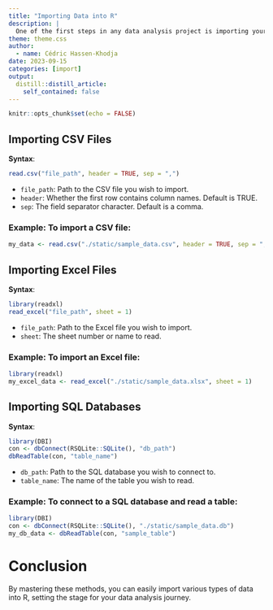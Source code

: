 ```yaml
---
title: "Importing Data into R"
description: |
  One of the first steps in any data analysis project is importing your data into R. Whether you're dealing with CSV files, Excel spreadsheets, or SQL databases, R has got you covered. Here's how to get started:
theme: theme.css
author:
  - name: Cédric Hassen-Khodja
date: 2023-09-15
categories: [import]
output:
  distill::distill_article:
    self_contained: false
---
```


```r
knitr::opts_chunk$set(echo = FALSE)
```

## Importing CSV Files

**Syntax**:

```r
read.csv("file_path", header = TRUE, sep = ",")
```

-   `file_path`: Path to the CSV file you wish to import.
-   `header`: Whether the first row contains column names. Default is TRUE.
-   `sep`: The field separator character. Default is a comma.

### Example: To import a CSV file:

```r
my_data <- read.csv("./static/sample_data.csv", header = TRUE, sep = ",")
```

## Importing Excel Files

**Syntax**:

```r
library(readxl)
read_excel("file_path", sheet = 1)
```

-   `file_path`: Path to the Excel file you wish to import.
-   `sheet`: The sheet number or name to read.

### Example: To import an Excel file:

```r
library(readxl)
my_excel_data <- read_excel("./static/sample_data.xlsx", sheet = 1)
```

## Importing SQL Databases

**Syntax**:

```r
library(DBI)
con <- dbConnect(RSQLite::SQLite(), "db_path")
dbReadTable(con, "table_name")
```

-   `db_path`: Path to the SQL database you wish to connect to.
-   `table_name`: The name of the table you wish to read.


### Example: To connect to a SQL database and read a table:

```r
library(DBI)
con <- dbConnect(RSQLite::SQLite(), "./static/sample_data.db")
my_db_data <- dbReadTable(con, "sample_table")
```

# Conclusion

By mastering these methods, you can easily import various types of data into R, setting the stage for your data analysis journey.
